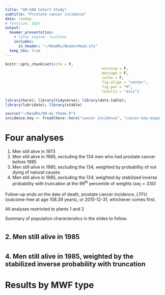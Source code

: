 ```yaml
---
title: "GM-UAW Cohort Study"
subtitle: "Prostate cancer incidence"
date: \today
# fontsize: 10pt
output:
  beamer_presentation:
    # latex_engine: lualatex
    includes:
      in_header: "~/HeadRs/BeamerHead.sty"
  keep_tex: true
---
```


```r
knitr::opts_chunk$set(echo = F,
											warning = F,
											message = F,
											cache = F,
											fig.align = "center",
											fig.pos = "H",
											results = "asis")

library(here); library(tidyverse); library(data.table);
library(lubridate); library(xtable)

source("~/HeadRs/00-my-theme.R")
incidence.key <- fread(here::here("cancer incidence", "cancer-key-expanded.tsv"))

```

# Four analyses

\linespread{1.25}

1. Men still alive in 1973
1. Men still alive in 1985, excluding the 134 men who had prostate cancer before 1985
1. Men still alive in 1985, excluding the 134, weighted by probability of not dying of natural causes
1. Men still alive in 1985, excluding the 134, weighted by stabilized inverse probability with truncation at the 99^th^ percentile of weights ($sw_i$ = 330)

Follow-up ends on the date of death, prostate cancer incidence, LTFU (outcome-free at age 108.39 years), or 2015-12-31, whichever comes first.

All analyses restricted to plants 1 and 2

Summary of population charactersitcs in the slides to follow.

#

\renewcommand\arraystretch{1.1}

\begin{table}[H]
\begin{adjustbox}{scale=0.75}
\centering
```r
tab1.1 <- readRDS(file = paste0(
					here::here('left truncation/resources/'),
					"popchar1.tab1.rds"
				))

n.which <- which(grepl("\\$n", tab1.1[,"spread.which"]))
med.which <- which(grepl("median", tab1.1[,"spread.which"]) &
									 	!is.na(tab1.1[,3]))

tab1.1[med.which, 2] <- paste0("$(", gsub("\\$", "", tab1.1[med.which, 2]),
															",\\ ",
															gsub("\\$", "", tab1.1[med.which, 3]),
															")$")

tab1.1 <- cbind(rownames(tab1.1), tab1.1[,1:2])

colnames(tab1.1)[1] <- "\\multicolumn{3}{l}{Men still alive in 1973}\\\\%"

print.xtable(xtable(tab1.1[-c(6:8, 12:16),],
										align = "llrl"))

```
\end{adjustbox}
\end{table}

#

\begin{table}[H]
\begin{adjustbox}{scale=0.75}
\centering
```r
tab1.2 <- readRDS(file = paste0(
					here::here('left truncation/resources/'),
					"popchar2.tab1.rds"
				))

n.which <- which(grepl("\\$n", tab1.2[,"spread.which"]))
med.which <- which(grepl("median", tab1.2[,"spread.which"]) &
									 	!is.na(tab1.2[,3]))

tab1.2[med.which, 2] <- paste0("$(", gsub("\\$", "", tab1.2[med.which, 2]),
															",\\ ",
															gsub("\\$", "", tab1.2[med.which, 3]),
															")$")

tab1.2 <- cbind(rownames(tab1.2), tab1.2[,1:2])

colnames(tab1.2)[1] <- "\\multicolumn{3}{l}{Men still alive in 1985}\\\\%"

print.xtable(xtable(tab1.2[-c(6:8, 12:16),],
										align = "llrl"))

```
\end{adjustbox}
\end{table}

#

\begin{table}[H]
\begin{adjustbox}{scale=0.75}
\centering
```r
tab1.3 <- readRDS(file = paste0(
					here::here('left truncation/resources/'),
					"popchar3.tab1.rds"
				))

n.which <- which(grepl("\\$n", tab1.3[,"spread.which"]))
med.which <- which(grepl("median", tab1.3[,"spread.which"]) &
									 	!is.na(tab1.3[,3]))

tab1.3[med.which, 2] <- paste0("$(", gsub("\\$", "", tab1.3[med.which, 2]),
															",\\ ",
															gsub("\\$", "", tab1.3[med.which, 3]),
															")$")

tab1.3 <- cbind(rownames(tab1.3), tab1.3[,1:2])

colnames(tab1.3)[1] <- "\\multicolumn{3}{l}{Men still alive in 1985}\\\\%"

print.xtable(xtable(tab1.3[-c(6:8, 13:16),],
										align = "llrl"))

```
\end{adjustbox}
\end{table}

# Stabilized weight

\linespread{1.25}

$$sw_i = \frac{1 - \bar p}{1 - \hat p_i}$$
where $\hat p_i$ is the $i$^th^ individual's predicted probability of surviving to year 1985, and $\bar p$ is the overall survival proportion i.e. $\frac{1}{n}\sum^n_i\hat p_i$.

# Cox PH Models

\linespread{1.25}

- Cumulative exposure to straight, soluble, and synthetic MWFs (lagged 20 years)
- Splined calendar year
- Splined year of hire
- Race
- Plant
- Risk sets indexed by age

#

## 1. Men still alive in 1973 \vspace{2.5pt}

\begin{table}[H]
\begin{adjustbox}{scale=0.75}
\centering
```r
coef1.tab <- readRDS(here::here('reports/left truncation/prostate cancer/resources/', "pr_mod1.tab.rds"))

colnames(coef1.tab)[5] <- "(95\\% CI)"
coef1.tab <- coef1.tab[,-c("events", "p")]
coef1.tab[,"n"] <- as.character(round(unlist(coef1.tab[,"n"]), 0))
coef1.tab[,"Covariate"] <- gsub(" 5$", "", unlist(coef1.tab[,"Covariate"]))

print.xtable(xtable(coef1.tab))

```
\end{adjustbox}
\end{table}

#

## 2. Men still alive in 1985 \vspace{2.5pt}

\begin{table}[H]
\begin{adjustbox}{scale=0.75}
\centering
```r
coef2.tab <- readRDS(here::here('reports/left truncation/prostate cancer/resources/', "pr_mod2.tab.rds"))

colnames(coef2.tab)[5] <- "(95\\% CI)"
coef2.tab <- coef2.tab[,-c("events", "p")]
coef2.tab[,"n"] <- as.character(round(unlist(coef2.tab[,"n"]), 0))
coef2.tab[,"Covariate"] <- gsub(" 5$", "", unlist(coef2.tab[,"Covariate"]))

print.xtable(xtable(coef2.tab))

```
\end{adjustbox}
\end{table}

# 

## 3. Men still alive in 1985, weighted by probability of not being dead due to natural causes in 1985 \vspace{2.5pt}

\begin{table}[H]
\begin{adjustbox}{scale=0.75}
\centering
```r
coef3.tab <- readRDS(here::here('reports/left truncation/prostate cancer/resources/', "pr_mod3.tab.rds"))

colnames(coef3.tab)[5] <- "(95\\% CI)"
coef3.tab <- coef3.tab[,-c("events", "p")]
coef3.tab[,"n"] <- as.character(round(unlist(coef3.tab[,"n"]), 0))
coef3.tab[,"Covariate"] <- gsub(" 5$", "", unlist(coef3.tab[,"Covariate"]))

print.xtable(xtable(coef3.tab))

```
\end{adjustbox}
\end{table}

#

## 4. Men still alive in 1985, weighted by the stabilized inverse probability with truncation \vspace{2.5pt}

\begin{table}[H]
\begin{adjustbox}{scale=0.75}
\centering
```r
coef4.tab <- readRDS(here::here('reports/left truncation/prostate cancer/resources/', "pr_mod4.tab.rds"))

colnames(coef4.tab)[5] <- "(95\\% CI)"
coef4.tab <- coef4.tab[,-c("events", "p")]
coef4.tab[,"n"] <- as.character(round(unlist(coef4.tab[,"n"]), 0))
coef4.tab[,"Covariate"] <- gsub(" 5$", "", unlist(coef4.tab[,"Covariate"]))

print.xtable(xtable(coef4.tab))

```
\end{adjustbox}
\end{table}


# Results by MWF type

\begin{table}[H]
\begin{adjustbox}{scale=0.7}
\centering
```r
str.tab <- cbind(
	coef1.tab[grep("str", zoo::na.locf(coef1.tab[,Covariate])), 2],
	NA,
	coef1.tab[grep("str", zoo::na.locf(coef1.tab[,Covariate])),-c(1, 2, 5)],
	NA,
	coef2.tab[grep("str", zoo::na.locf(coef2.tab[,Covariate])), c(3, 4)],
	NA,
	coef3.tab[grep("str", zoo::na.locf(coef3.tab[,Covariate])), c(3, 4)],
	NA,
	coef4.tab[grep("str", zoo::na.locf(coef4.tab[,Covariate])), c(3, 4)])

colnames(str.tab) <- sapply(1:ncol(str.tab), function (x) {paste(rep("%", x), collapse = "")})

print.xtable(xtable(str.tab,
										align = "llcccccccccccc"),
						 add.to.row = list(
						 	pos = list(0),
						 	command = paste0(
						 		"Cumulative straight & &",
						 		"\\multicolumn{2}{c}{1973} & &",
						 		"\\multicolumn{2}{c}{1985} & &",
						 		"\\multicolumn{2}{c}{1985, weighted} & &",
						 		"\\multicolumn{2}{c}{1985, s. weight}",
						 		"\\\\\n",
						 		"\\cline{3-4}",
						 		"\\cline{6-7}",
						 		"\\cline{9-10}",
						 		"\\cline{12-13}",
						 		"\n",
						 		paste0(rep("&& n & HR", 4), collapse = ""),
						 		"\\\\")
						 ))

```
\end{adjustbox}
\end{table}

\begin{table}[H]
\begin{adjustbox}{scale=0.7}
\centering
```r
sol.tab <- cbind(
	coef1.tab[grep("sol", zoo::na.locf(coef1.tab[,Covariate])), 2],
	NA,
	coef1.tab[grep("sol", zoo::na.locf(coef1.tab[,Covariate])),-c(1, 2, 5)],
	NA,
	coef2.tab[grep("sol", zoo::na.locf(coef2.tab[,Covariate])), c(3, 4)],
	NA,
	coef3.tab[grep("sol", zoo::na.locf(coef3.tab[,Covariate])), c(3, 4)],
	NA,
	coef4.tab[grep("sol", zoo::na.locf(coef4.tab[,Covariate])), c(3, 4)])

colnames(sol.tab) <- sapply(1:ncol(sol.tab), function (x) {paste(rep("%", x), collapse = "")})

print.xtable(xtable(sol.tab,
										align = "llcccccccccccc"),
						 add.to.row = list(
						 	pos = list(0),
						 	command = paste0(
						 		"Cumulative soluble & &",
						 		"\\multicolumn{2}{c}{1973} & &",
						 		"\\multicolumn{2}{c}{1985} & &",
						 		"\\multicolumn{2}{c}{1985, weighted} & &",
						 		"\\multicolumn{2}{c}{1985, s. weight}",
						 		"\\\\\n",
						 		"\\cline{3-4}",
						 		"\\cline{6-7}",
						 		"\\cline{9-10}",
						 		"\\cline{12-13}",
						 		"\n",
						 		paste0(rep("&& n & HR", 4), collapse = ""),
						 		"\\\\")
						 ))

```
\end{adjustbox}
\end{table}

\begin{table}[H]
\begin{adjustbox}{scale=0.7}
\centering
```r
syn.tab <- cbind(
	coef1.tab[grep("syn", zoo::na.locf(coef1.tab[,Covariate])), 2],
	NA,
	coef1.tab[grep("syn", zoo::na.locf(coef1.tab[,Covariate])),-c(1, 2, 5)],
	NA,
	coef2.tab[grep("syn", zoo::na.locf(coef2.tab[,Covariate])), c(3, 4)],
	NA,
	coef3.tab[grep("syn", zoo::na.locf(coef3.tab[,Covariate])), c(3, 4)],
	NA,
	coef4.tab[grep("syn", zoo::na.locf(coef4.tab[,Covariate])), c(3, 4)])

colnames(syn.tab) <- sapply(1:ncol(syn.tab), function (x) {paste(rep("%", x), collapse = "")})

print.xtable(xtable(syn.tab,
										align = "llcccccccccccc"),
						 add.to.row = list(
						 	pos = list(0),
						 	command = paste0(
						 		"Cumulative synthetic & &",
						 		"\\multicolumn{2}{c}{1973} & &",
						 		"\\multicolumn{2}{c}{1985} & &",
						 		"\\multicolumn{2}{c}{1985, weighted} & &",
						 		"\\multicolumn{2}{c}{1985, s. weight}",
						 		"\\\\\n",
						 		"\\cline{3-4}",
						 		"\\cline{6-7}",
						 		"\\cline{9-10}",
						 		"\\cline{12-13}",
						 		"\n",
						 		paste0(rep("&& n & HR", 4), collapse = ""),
						 		"\\\\")
						 ))

```
\end{adjustbox}
\end{table}